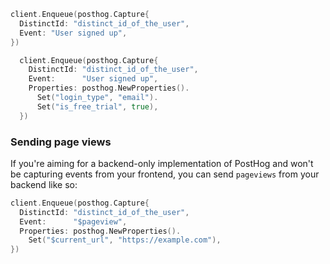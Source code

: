 
<Intro />

```go
client.Enqueue(posthog.Capture{
  DistinctId: "distinct_id_of_the_user",
  Event: "User signed up",
})
```

<NamingTip />

<SettingProperties />

```go
  client.Enqueue(posthog.Capture{
    DistinctId: "distinct_id_of_the_user",
    Event:      "User signed up",
    Properties: posthog.NewProperties().
      Set("login_type", "email").
      Set("is_free_trial", true),
  })
```

### Sending page views

If you're aiming for a backend-only implementation of PostHog and won't be capturing events from your frontend, you can send `pageviews` from your backend like so:

```go
client.Enqueue(posthog.Capture{
  DistinctId: "distinct_id_of_the_user",
  Event:      "$pageview",
  Properties: posthog.NewProperties().
    Set("$current_url", "https://example.com"),
})
```